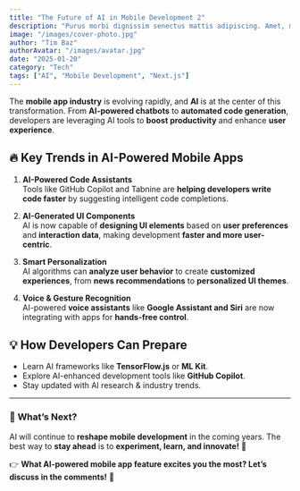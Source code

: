 ```yaml
---
title: "The Future of AI in Mobile Development 2"
description: "Purus morbi dignissim senectus mattis adipiscing. Amet, massa quam varius orci dapibus volutpat cras. In amet eu ridiculus leo sodales cursus tristique. Tincidunt sed tempus ut viverra ridiculus non molestie. Gravida quis fringilla amet eget dui tempor dignissim. Facilisis auctor venenatis varius nunc, congue erat ac. Cras fermentum convallis quam."
image: "/images/cover-photo.jpg"
author: "Tim Baz"
authorAvatar: "/images/avatar.jpg"
date: "2025-01-20"
category: "Tech"
tags: ["AI", "Mobile Development", "Next.js"]
---
```


The **mobile app industry** is evolving rapidly, and **AI** is at the center of this transformation. From **AI-powered chatbots** to **automated code generation**, developers are leveraging AI tools to **boost productivity** and enhance **user experience**.

## 🔥 Key Trends in AI-Powered Mobile Apps

1. **AI-Powered Code Assistants**  
   Tools like GitHub Copilot and Tabnine are **helping developers write code faster** by suggesting intelligent code completions.

2. **AI-Generated UI Components**  
   AI is now capable of **designing UI elements** based on **user preferences** and **interaction data**, making development **faster and more user-centric**.

3. **Smart Personalization**  
   AI algorithms can **analyze user behavior** to create **customized experiences**, from **news recommendations** to **personalized UI themes**.

4. **Voice & Gesture Recognition**  
   AI-powered **voice assistants** like **Google Assistant and Siri** are now integrating with apps for **hands-free control**.

## 💡 How Developers Can Prepare

- Learn AI frameworks like **TensorFlow.js** or **ML Kit**.
- Explore AI-enhanced development tools like **GitHub Copilot**.
- Stay updated with AI research & industry trends.

---

### 📢 **What’s Next?**

AI will continue to **reshape mobile development** in the coming years. The best way to **stay ahead** is to **experiment, learn, and innovate!** 🚀

👉 **What AI-powered mobile app feature excites you the most? Let’s discuss in the comments!** 💬
